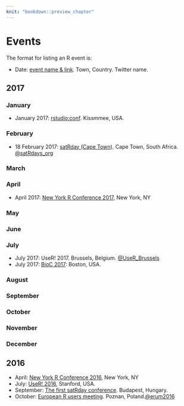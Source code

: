 ```yaml
---
knit: "bookdown::preview_chapter"
---
```


# Events

The format for listing an R event is:

  * Date: [event name & link](http://www.example.com). Town, Country. Twitter name.

## 2017 {-}

### January

  * January 2017: [rstudio:conf](https://www.rstudio.com/conference/). Kissmmee, USA. 

### February

  * 18 February 2017: [satRday (Cape Town)](http://satrdays.org/capetown2017/). Cape Town, South Africa. [\@satRdays_org](https://twitter.com/satRdays_org)

### March

### April

  * April 2017: [New York R Conference 2017](http://www.rstats.nyc), New York, NY

### May

### June

### July

  * July 2017: UseR! 2017. Brussels, Belgium. [\@UseR_Brussels](https://twitter.com/UseR_Brussels)
  * July 2017: [BioC 2017](https://www.bioconductor.org/help/course-materials/2017/BioC2017/): Boston, USA.

### August

### September

### October

### November

### December

## 2016 {-}

  * April: [New York R Conference 2016](http://www.rstats.nyc), New York, NY
  * July: [UseR! 2016](http://user2016.org/), Stanford, USA.
  * September: [The first satRday conference](http://budapest.satrdays.org). Budapest, Hungary.
  * October: [European R users meeting](http://erum.ue.poznan.pl/). Poznan, Poland.[\@erum2016](https://twitter.com/erum2016)
